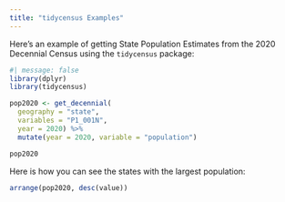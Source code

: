 ```yaml
---
title: "tidycensus Examples"
---
```


Here's an example of getting State Population Estimates from the 2020 Decennial 
Census using the `tidycensus` package: 
```r
#| message: false
library(dplyr)
library(tidycensus)

pop2020 <- get_decennial(
  geography = "state",
  variables = "P1_001N",
  year = 2020) %>%
  mutate(year = 2020, variable = "population")

pop2020

```

Here is how you can see the states with the largest population:
```r
arrange(pop2020, desc(value))
```